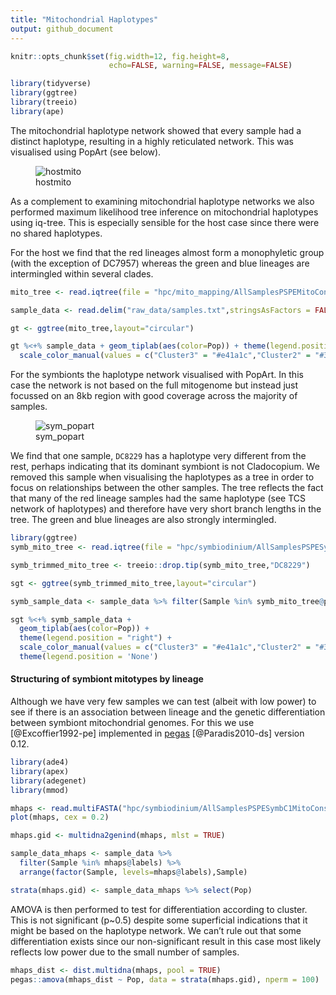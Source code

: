 ```yaml
---
title: "Mitochondrial Haplotypes"
output: github_document
---
```


```r
knitr::opts_chunk$set(fig.width=12, fig.height=8,
                      echo=FALSE, warning=FALSE, message=FALSE)
```

```r
library(tidyverse)
library(ggtree)
library(treeio)
library(ape)
```


The mitochondrial haplotype network showed that every sample had a distinct haplotype, resulting in a highly reticulated network. This was visualised using PopArt (see below). 

![hostmito](figures/mito_network.png)

As a complement to examining mitochondrial haplotype networks we also performed maximum likelihood tree inference on mitochondrial haplotypes using iq-tree. This is especially sensible for the host case since there were no shared haplotypes.

For the host we find that the red lineages almost form a monophyletic group (with the exception of DC7957) whereas the green and blue lineages are intermingled within several clades.

```r
mito_tree <- read.iqtree(file = "hpc/mito_mapping/AllSamplesPSPEMitoConsensusTrim.fasta.treefile")

sample_data <- read.delim("raw_data/samples.txt",stringsAsFactors = FALSE) %>% filter(SampleCode!="") %>% select(Sample=SampleCode,Pop=Cluster,Location) 

gt <- ggtree(mito_tree,layout="circular")

gt %<+% sample_data + geom_tiplab(aes(color=Pop)) + theme(legend.position = "right") + 
  scale_color_manual(values = c("Cluster3" = "#e41a1c","Cluster2" = "#377eb8", "Cluster1" = "#4daf4a")) + theme(legend.position = 'None')

```

For the symbionts the haplotype network visualised with PopArt.  In this case the network is not based on the full mitogenome but instead just focussed on an 8kb region with good coverage across the majority of samples.

![sym_popart](figures/AllSamplesPSPESymbC1MitoConsensusHighCov_PopArt.png)

We find that one sample, `DC8229` has a haplotype very different from the rest, perhaps indicating that its dominant symbiont is not Cladocopium.  We removed this sample when visualising the haplotypes as a tree in order to focus on relationships between the other samples.  The tree reflects the fact that many of the red lineage samples had the same haplotype (see TCS network of haplotypes) and therefore have very short branch lengths in the tree. The green and blue lineages are also strongly intermingled.

```r
library(ggtree)
symb_mito_tree <- read.iqtree(file = "hpc/symbiodinium/AllSamplesPSPESymbC1MitoConsensusHighCov.nex.treefile")

symb_trimmed_mito_tree <- treeio::drop.tip(symb_mito_tree,"DC8229")

sgt <- ggtree(symb_trimmed_mito_tree,layout="circular")

symb_sample_data <- sample_data %>% filter(Sample %in% symb_mito_tree@phylo$tip.label)

sgt %<+% symb_sample_data + 
  geom_tiplab(aes(color=Pop)) + 
  theme(legend.position = "right") + 
  scale_color_manual(values = c("Cluster3" = "#e41a1c","Cluster2" = "#377eb8", "Cluster1" = "#4daf4a")) + 
  theme(legend.position = 'None')
```

#### Structuring of symbiont mitotypes by lineage

Although we have very few samples we can test (albeit with low power) to see if there is an association between lineage and the genetic differentiation between symbiont mitochondrial genomes. For this we use [@Excoffier1992-pe] implemented in [pegas](https://cran.r-project.org/web/packages/pegas/index.html) [@Paradis2010-ds] version 0.12. 

```r
library(ade4)
library(apex)
library(adegenet)
library(mmod)
```

```r
mhaps <- read.multiFASTA("hpc/symbiodinium/AllSamplesPSPESymbC1MitoConsensusHighCov.fasta")
plot(mhaps, cex = 0.2)
```

```r
mhaps.gid <- multidna2genind(mhaps, mlst = TRUE)

sample_data_mhaps <- sample_data %>% 
  filter(Sample %in% mhaps@labels) %>% 
  arrange(factor(Sample, levels=mhaps@labels),Sample)

strata(mhaps.gid) <- sample_data_mhaps %>% select(Pop)
```

AMOVA is then performed to test for differentiation according to cluster.  This is not significant (p~0.5) despite some superficial indications that it might be based on the haplotype network.  We can't rule out that some differentiation exists since our non-significant result in this case most likely reflects low power due to the small number of samples.

```r

mhaps_dist <- dist.multidna(mhaps, pool = TRUE)
pegas::amova(mhaps_dist ~ Pop, data = strata(mhaps.gid), nperm = 100)
```






